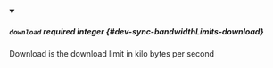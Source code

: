 
<details className="config-field" data-expandable="false" open>
<summary>

##### `download` <span class="config-field-required" data-required="false">required</span> <span class="config-field-type">integer</span> <span class="config-field-default"></span> <span class="config-field-enum"></span> {#dev-sync-bandwidthLimits-download}

Download is the download limit in kilo bytes per second

</summary>



</details>
